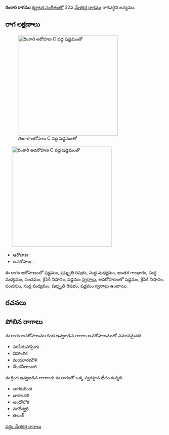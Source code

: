 {{Infobox ragam
	| name          	= రింకారి
	| synonym	    	= 
	| mela          	= 
	| chakra        	= 
	| janaka        	= 
	| type          	= షడవ-ఔడవ
	| arohanam      	= {{svaraC|S|R3|M1|G3|M1|P|N2|S'}} 
	| avarohanam    	= {{svaraC|S'|N2|P|M1|R3|S}}
	| jeeva         	=
	| chhaya        	=
	| nyasa         	=
	| vishesha      	= 
	| equivalent  		= 
}}
{{కర్ణాటక సంగీత రాగాలు}}
'''రింకారి రాగము''' [[కర్ణాటక సంగీతం]]లో 32వ [[మేళకర్త రాగము]] రాగవర్ధిని జన్యము. 


==రాగ లక్షణాలు==
[[Image:rinkari_ar_kb2wiki.png|thumb|right|316px|''రింకారి'' ఆరోహణ C వద్ద షడ్జమంతో]]
	[[Image:rinkari_av_kb2wiki.png|thumb|right|316px|''రింకారి'' అవరోహణ C వద్ద షడ్జమంతో]]

* ఆరోహణ : {{svaraC|S|R3|M1|G3|M1|P|N2|S'}} 
* అవరోహణ : {{svaraC|S'|N2|P|M1|R3|S}}

ఈ రాగం ఆరోహణంలో షడ్జమం, షట్శృతి రిషభం, సుద్ద మధ్యమం, అంతర గాంధారం, సుద్ద మధ్యమం, పంచమం, కైసికి నిషాదం, షడ్జమం [[స్వరాలు]], అవరోహణంలో షడ్జమం, కైసికి నిషాదం, పంచమం, సుద్ద మధ్యమం, షట్శృతి రిషభం, షడ్జమం [[స్వరాలు]] ఉంటాయి.

==రచనలు==



==పోలిన రాగాలు==
ఈ రాగం అవరోహణము కింద ఇవ్వబడిన రాగాల అవరోహణముతో సమానమైనది.
* సరసీరుహాప్రియ
* విహాంగిక
* మయూరమౌళి
* మేచనీలాంబరి

ఈ క్రింద ఇవ్వబడిన రాగాలకు ఈ రాగంతో ఒక్క స్వరస్థాన భేదం ఉన్నది.
* నాగకురింజి
* బాహుదరి
* అంధోలోక
* వగదీశ్వరి
* తిలంగ్



[[వర్గం:మేళకర్త రాగాలు]]